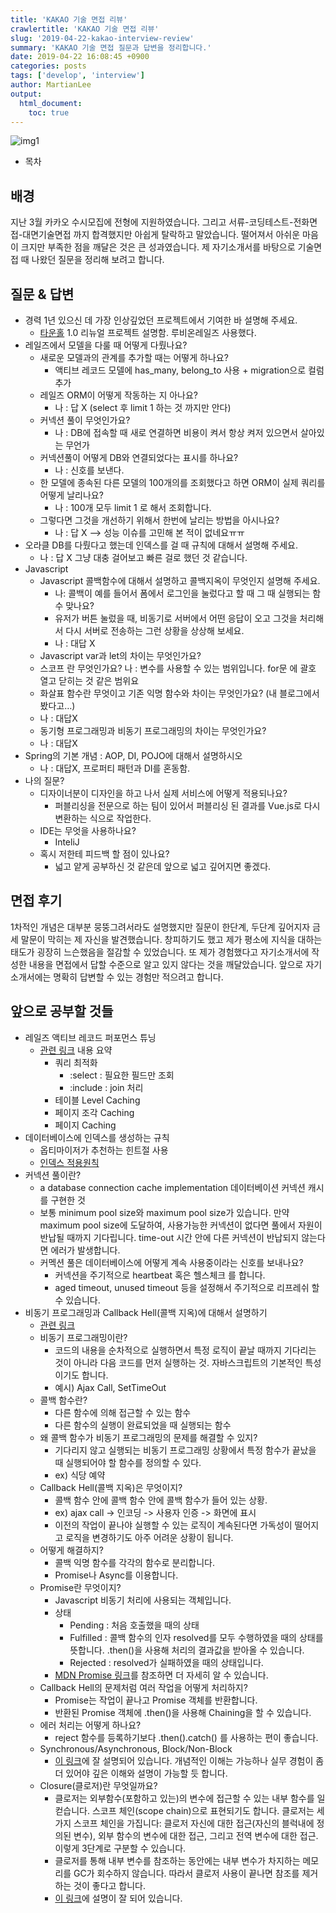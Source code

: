```yaml
---
title: 'KAKAO 기술 면접 리뷰'
crawlertitle: 'KAKAO 기술 면접 리뷰'
slug: '2019-04-22-kakao-interview-review'
summary: 'KAKAO 기술 면접 질문과 답변을 정리합니다.'
date: 2019-04-22 16:08:45 +0900
categories: posts
tags: ['develop', 'interview']
author: MartianLee
output:
  html_document:
    toc: true
---
```


![img1](/static/post-images/190422_interviews/kakao.png)

- 목차

## 배경

지난 3월 카카오 수시모집에 전형에 지원하였습니다. 그리고 서류-코딩테스트-전화면접-대면기술면접 까지 합격했지만 아쉽게 탈락하고 말았습니다. 떨어져서 아쉬운 마음이 크지만 부족한 점을 깨달은 것은 큰 성과였습니다. 제 자기소개서를 바탕으로 기술면접 때 나왔던 질문을 정리해 보려고 합니다.

## 질문 & 답변

- 경력 1년 있으신 데 가장 인상깊었던 프로젝트에서 기여한 바 설명해 주세요.
  - [타운홀](https://townhall.kr) 1.0 리뉴얼 프로젝트 설명함. 루비온레일즈 사용했다.
- 레일즈에서 모델을 다룰 때 어떻게 다뤘나요?
  - 새로운 모델과의 관계를 추가할 때는 어떻게 하나요?
    - 액티브 레코드 모델에 has_many, belong_to 사용 + migration으로 컬럼 추가
  - 레일즈 ORM이 어떻게 작동하는 지 아나요?
    - 나 : 답 X (select 후 limit 1 하는 것 까지만 안다)
  - 커넥션 풀이 무엇인가요?
    - 나 : DB에 접속할 때 새로 연결하면 비용이 켜서 항상 켜저 있으면서 살아있는 무언가
  - 커넥션풀이 어떻게 DB와 연결되었다는 표시를 하나요?
    - 나 : 신호를 보낸다.
  - 한 모델에 종속된 다른 모델의 100개의를 조회했다고 하면 ORM이 실제 쿼리를 어떻게 날리나요?
    - 나 : 100개 모두 limit 1 로 해서 조회합니다.
  - 그렇다면 그것을 개선하기 위해서 한번에 날리는 방법을 아시나요?
    - 나 : 답 X —> 성능 이슈를 고민해 본 적이 없네요ㅠㅠ
- 오라클 DB를 다뤘다고 했는데 인덱스를 걸 때 규칙에 대해서 설명해 주세요.
  - 나 : 답 X 그냥 대충 걸어보고 빠른 걸로 했던 것 같습니다.
- Javascript
  - Javascript 콜백함수에 대해서 설명하고 콜백지옥이 무엇인지 설명해 주세요.
    - 나: 콜백이 예를 들어서 폼에서 로그인을 눌렀다고 할 때 그 때 실행되는 함수 맞나요?
    - 유저가 버튼 눌렀을 때, 비동기로 서버에서 어떤 응답이 오고 그것을 처리해서 다시 서버로 전송하는 그런 상황을 상상해 보세요.
    - 나 : 대답 X
  - Javascript var과 let의 차이는 무엇인가요?
  - 스코프 란 무엇인가요?
    나 : 변수를 사용할 수 있는 범위입니다. for문 에 괄호 열고 닫히는 것 같은 범위요
  - 화살표 함수란 무엇이고 기존 익명 함수와 차이는 무엇인가요? (내 블로그에서 봤다고…)
  - 나 : 대답X
  - 동기형 프로그래밍과 비동기 프로그래밍의 차이는 무엇인가요?
  - 나 : 대답X
- Spring의 기본 개념 : AOP, DI, POJO에 대해서 설명하시오
  - 나 : 대답X, 프로퍼티 패턴과 DI를 혼동함.
- 나의 질문?
  - 디자이너분이 디자인을 하고 나서 실제 서비스에 어떻게 적용되나요?
    - 퍼블리싱을 전문으로 하는 팀이 있어서 퍼블리싱 된 결과를 Vue.js로 다시 변환하는 식으로 작업한다.
  - IDE는 무엇을 사용하나요?
    - InteliJ
  - 혹시 저한테 피드백 할 점이 있나요?
    - 넓고 얕게 공부하신 것 같은데 앞으로 넓고 깊어지면 좋겠다.

## 면접 후기

1차적인 개념은 대부분 뭉뚱그려서라도 설명했지만 질문이 한단계, 두단계 깊어지자 금세 말문이 막히는 제 자신을 발견했습니다. 창피하기도 했고 제가 평소에 지식을 대하는 태도가 굉장히 느슨했음을 절감할 수 있었습니다. 또 제가 경험했다고 자기소개서에 작성한 내용을 면접에서 답할 수준으로 알고 있지 않다는 것을 깨달았습니다. 앞으로 자기소개서에는 명확히 답변할 수 있는 경험만 적으려고 합니다.

## 앞으로 공부할 것들

- 레일즈 액티브 레코드 퍼포먼스 튜닝
  - [관련 링크](http://beyond.daesan.com/pages/rails-performance-tuning) 내용 요약
    - 쿼리 최적화
      - :select : 필요한 필드만 조회
      - :include : join 처리
    - 테이블 Level Caching
    - 페이지 조각 Caching
    - 페이지 Caching
- 데이터베이스에 인덱스를 생성하는 규칙
  - 옵티마이저가 추천하는 힌트절 사용
  - [인덱스 적용원칙](http://wiki.gurubee.net/pages/viewpage.action?pageId=688163)
- 커넥션 풀이란?
  - a database connection cache implementation 데이터베이션 커넥션 캐시를 구현한 것
  - 보통 minimum pool size와 maximum pool size가 있습니다. 만약 maximum pool size에 도달하여, 사용가능한 커넥션이 없다면 풀에서 자원이 반납될 때까지 기다립니다. time-out 시간 안에 다른 커넥션이 반납되지 않는다면 에러가 발생합니다.
  - 커멕션 풀은 데이터베이스에 어떻게 계속 사용중이라는 신호를 보내나요?
    - 커넥션을 주기적으로 heartbeat 혹은 헬스체크 를 합니다.
    - aged timeout, unused timeout 등을 설정해서 주기적으로 리프레쉬 할 수 있습니다.
- 비동기 프로그래밍과 Callback Hell(콜백 지옥)에 대해서 설명하기
  - [관련 링크](https://joshua1988.github.io/web-development/javascript/javascript-asynchronous-operation/#%EB%B9%84%EB%8F%99%EA%B8%B0-%EC%B2%98%EB%A6%AC-%EA%B7%B8%EA%B2%8C-%EB%AD%94%EA%B0%80%EC%9A%94)
  - 비동기 프로그래밍이란?
    - 코드의 내용을 순차적으로 실행하면서 특정 로직이 끝날 때까지 기다리는 것이 아니라 다음 코드를 먼저 실행하는 것. 자바스크립트의 기본적인 특성이기도 합니다.
    - 예시) Ajax Call, SetTimeOut
  - 콜백 함수란?
    - 다른 함수에 의해 접근할 수 있는 함수
    - 다른 함수의 실행이 완료되었을 때 실행되는 함수
  - 왜 콜백 함수가 비동기 프로그래밍의 문제를 해결할 수 있지?
    - 기다리지 않고 실행되는 비동기 프로그래밍 상황에서 특정 함수가 끝났을 때 실행되어야 할 함수를 정의할 수 있다.
    - ex) 식당 예약
  - Callback Hell(콜백 지옥)은 무엇이지?
    - 콜백 함수 안에 콜백 함수 안에 콜백 함수가 들어 있는 상황.
    - ex) ajax call -> 인코딩 -> 사용자 인증 -> 화면에 표시
    - 이전의 작업이 끝나야 실행할 수 있는 로직이 계속된다면 가독성이 떨어지고 로직을 변경하기도 아주 어려운 상황이 됩니다.
  - 어떻게 해결하지?
    - 콜백 익명 함수를 각각의 함수로 분리합니다.
    - Promise나 Async를 이용합니다.
  - Promise란 무엇이지?
    - Javascript 비동기 처리에 사용되는 객체입니다.
    - 상태
      - Pending : 처음 호출했을 때의 상태
      - Fulfilled : 콜백 함수의 인자 resolved를 모두 수행하였을 때의 상태를 뜻합니다. .then()을 사용해 처리의 결과값을 받아올 수 있습니다.
      - Rejected : resolved가 실패하였을 때의 상태입니다.
    - [MDN Promise 링크](https://developer.mozilla.org/en-US/docs/Web/JavaScript/Reference/Global_Objects/Promise)를 참조하면 더 자세히 알 수 있습니다.
  - Callback Hell의 문제처럼 여러 작업을 어떻게 처리하지?
    - Promise는 작업이 끝나고 Promise 객체를 반환합니다.
    - 반환된 Promise 객체에 .then()을 사용해 Chaining을 할 수 있습니다.
  - 에러 처리는 어떻게 하나요?
    - reject 함수를 등록하기보다 .then().catch() 를 사용하는 편이 좋습니다.
  - Synchronous/Asynchronous, Block/Non-Block
    - [이 링크](https://hamait.tistory.com/930)에 잘 설명되어 있습니다. 개념적인 이해는 가능하나 실무 경험이 좀 더 있어야 깊은 이해와 설명이 가능할 듯 합니다.
  - Closure(클로저)란 무엇일까요?
    - 클로저는 외부함수(포함하고 있는)의 변수에 접근할 수 있는 내부 함수를 일컫습니다. 스코프 체인(scope chain)으로 표현되기도 합니다. 클로저는 세가지 스코프 체인을 가집니다: 클로저 자신에 대한 접근(자신의 블럭내에 정의된 변수), 외부 함수의 변수에 대한 접근, 그리고 전역 변수에 대한 접근. 이렇게 3단계로 구분할 수 있습니다.
    - 클로저를 통해 내부 변수를 참조하는 동안에는 내부 변수가 차지하는 메모리를 GC가 회수하지 않습니다. 따라서 클로저 사용이 끝나면 참조를 제거하는 것이 좋다고 합니다.
    - [이 링크](https://hyunseob.github.io/2016/08/30/javascript-closure/)에 설명이 잘 되어 있습니다.
